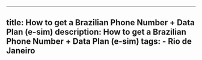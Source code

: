 ---
  title: How to get a Brazilian Phone Number + Data Plan (e-sim)
  description: How to get a Brazilian Phone Number + Data Plan (e-sim)
  tags:
    - Rio de Janeiro
  ---